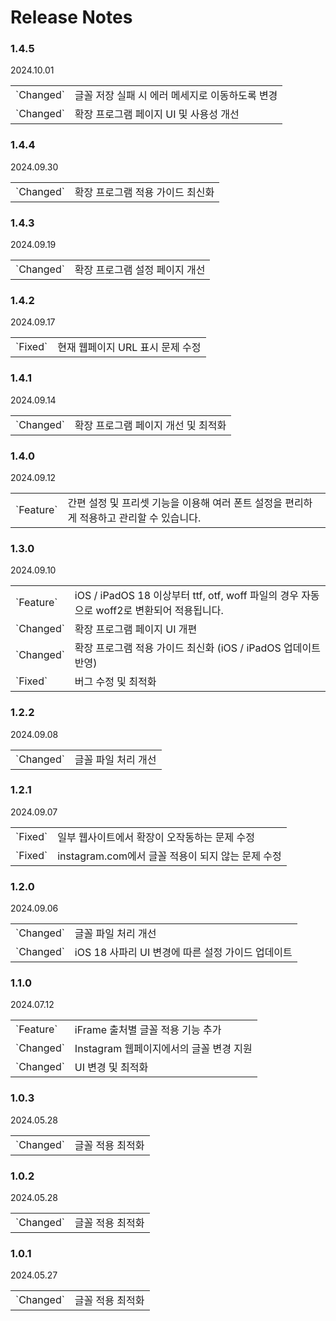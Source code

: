 
# Release Notes

### 1.4.5
2024.10.01
<br/>
<div className='border rounded-lg border-solid border-neutral-200 px-2 py-0 bg-neutral-50'>
    <table>
        <tbody>
            <tr className="block update">
                <td className="cat">`Changed`</td>
                <td className='text-sm'>글꼴 저장 실패 시 에러 메세지로 이동하도록 변경</td>
            </tr>
            <tr className="block update">
                <td className="cat">`Changed`</td>
                <td className='text-sm'>확장 프로그램 페이지 UI 및 사용성 개선</td>
            </tr>
        </tbody>
    </table>
</div>

### 1.4.4
2024.09.30
<br/>
<div className='border rounded-lg border-solid border-neutral-200 px-2 py-0 bg-neutral-50'>
    <table>
        <tbody>
            <tr className="block update">
                <td className="cat">`Changed`</td>
                <td className='text-sm'>확장 프로그램 적용 가이드 최신화</td>
            </tr>
        </tbody>
    </table>
</div>

### 1.4.3
2024.09.19
<br/>
<div className='border rounded-lg border-solid border-neutral-200 px-2 py-0 bg-neutral-50'>
    <table>
        <tbody>
            <tr className="block update">
                <td className="cat">`Changed`</td>
                <td className='text-sm'>확장 프로그램 설정 페이지 개선</td>
            </tr>
        </tbody>
    </table>
</div>

### 1.4.2
2024.09.17
<br/>
<div className='border rounded-lg border-solid border-neutral-200 px-2 py-0 bg-neutral-50'>
    <table>
        <tbody>
            <tr className="block fix">
                <td className="cat">`Fixed`</td>
                <td className='text-sm'>현재 웹페이지 URL 표시 문제 수정</td>
            </tr>
        </tbody>
    </table>
</div>

### 1.4.1
2024.09.14
<br/>
<div className='border rounded-lg border-solid border-neutral-200 px-2 py-0 bg-neutral-50'>
    <table>
        <tbody>
            <tr className="block update">
                <td className="cat">`Changed`</td>
                <td className='text-sm'>확장 프로그램 페이지 개선 및 최적화</td>
            </tr>
        </tbody>
    </table>
</div>

### 1.4.0
2024.09.12
<br/>
<div className='border rounded-lg border-solid border-neutral-200 px-2 py-0 bg-neutral-50'>
    <table>
        <tbody>
            <tr className="block feature">
                <td className="cat">`Feature`</td>
                <td className='text-sm'>간편 설정 및 프리셋 기능을 이용해 여러 폰트 설정을 편리하게 적용하고 관리할 수 있습니다.</td>
            </tr>
        </tbody>
    </table>
</div>

### 1.3.0
2024.09.10
<br/>
<div className='border rounded-lg border-solid border-neutral-200 px-2 py-0 bg-neutral-50'>
    <table>
        <tbody>
            <tr className="block feature">
                <td className="cat">`Feature`</td>
                <td className='text-sm'>iOS / iPadOS 18 이상부터 ttf, otf, woff 파일의 경우 자동으로 woff2로 변환되어 적용됩니다.</td>
            </tr>
            <tr style={{ height: '5px' }}></tr>
            <tr className="block update">
                <td className="cat">`Changed`</td>
                <td className='text-sm'>확장 프로그램 페이지 UI 개편</td>
            </tr>
            <tr className="block update">
                <td className="cat">`Changed`</td>
                <td className='text-sm'>확장 프로그램 적용 가이드 최신화 (iOS / iPadOS 업데이트 반영)</td>
            </tr>
            <tr style={{ height: '5px' }}></tr>
            <tr className="block fix">
                <td className="cat">`Fixed`</td>
                <td className='text-sm'>버그 수정 및 최적화</td>
            </tr>
        </tbody>
    </table>
</div>

### 1.2.2
2024.09.08
<br/>
<div className='border rounded-lg border-solid border-neutral-200 px-2 py-0 bg-neutral-50'>
    <table>
        <tbody>
            <tr className="block update">
                <td className="cat">`Changed`</td>
                <td className='text-sm'>글꼴 파일 처리 개선</td>
            </tr>
        </tbody>
    </table>
</div>

### 1.2.1
2024.09.07
<br/>
<div className='border rounded-lg border-solid border-neutral-200 px-2 py-0 bg-neutral-50'>
    <table>
        <tbody>
            <tr className="block fix">
                <td className="cat">`Fixed`</td>
                <td className='text-sm'>일부 웹사이트에서 확장이 오작동하는 문제 수정</td>
            </tr>
            <tr className="block fix">
                <td className="cat">`Fixed`</td>
                <td className='text-sm'>instagram.com에서 글꼴 적용이 되지 않는 문제 수정</td>
            </tr>
        </tbody>
    </table>
</div>

### 1.2.0
2024.09.06
<br/>
<div className='border rounded-lg border-solid border-neutral-200 px-2 py-0 bg-neutral-50'>
    <table>
        <tbody>
            <tr className="block update">
                <td className="cat">`Changed`</td>
                <td className='text-sm'>글꼴 파일 처리 개선</td>
            </tr>
            <tr className="block update">
                <td className="cat">`Changed`</td>
                <td className='text-sm'>iOS 18 사파리 UI 변경에 따른 설정 가이드 업데이트</td>
            </tr>
        </tbody>
    </table>
</div>

### 1.1.0
2024.07.12
<br/>
<div className='border rounded-lg border-solid border-neutral-200 px-2 py-0 bg-neutral-50'>
    <table>
        <tbody>
            <tr className="block feature">
                <td className="cat">`Feature`</td>
                <td className='text-sm'>iFrame 출처별 글꼴 적용 기능 추가</td>
            </tr>
            <tr style={{ height: '5px' }}></tr>
            <tr className="block update">
                <td className="cat">`Changed`</td>
                <td className='text-sm'>Instagram 웹페이지에서의 글꼴 변경 지원</td>
            </tr>
            <tr className="block update">
                <td className="cat">`Changed`</td>
                <td className='text-sm'>UI 변경 및 최적화</td>
            </tr>
        </tbody>
    </table>
</div>

### 1.0.3
2024.05.28
<br/>
<div className='border rounded-lg border-solid border-neutral-200 px-2 py-0 bg-neutral-50'>
    <table>
        <tbody>
            <tr className="block update">
                <td className="cat">`Changed`</td>
                <td className='text-sm'>글꼴 적용 최적화</td>
            </tr>
        </tbody>
    </table>
</div>

### 1.0.2
2024.05.28
<br/>
<div className='border rounded-lg border-solid border-neutral-200 px-2 py-0 bg-neutral-50'>
    <table>
        <tbody>
            <tr className="block update">
                <td className="cat">`Changed`</td>
                <td className='text-sm'>글꼴 적용 최적화</td>
            </tr>
        </tbody>
    </table>
</div>

### 1.0.1
2024.05.27
<br/>
<div className='border rounded-lg border-solid border-neutral-200 px-2 py-0 bg-neutral-50'>
    <table>
        <tbody>
            <tr className="block update">
                <td className="cat">`Changed`</td>
                <td className='text-sm'>글꼴 적용 최적화</td>
            </tr>
        </tbody>
    </table>
</div>
